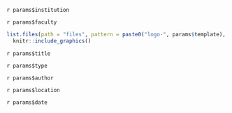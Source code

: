 
:::{custom-style="institution"}
`r params$institution`
:::
  
:::{custom-style="faculty"}
`r params$faculty`
:::
  
```{r}
list.files(path = "files", pattern = paste0("logo-", params$template), full.names = T) %>% 
  knitr::include_graphics()
```

:::{custom-style="title"}
`r params$title`
:::
  
:::{custom-style="cover"}
`r params$type`

`r params$author`

`r params$location`

`r params$date`
:::

